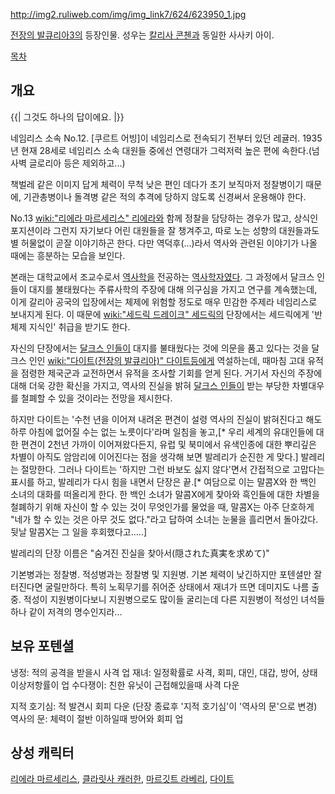 http://img2.ruliweb.com/img/img_link7/624/623950_1.jpg

[[전장의 발큐리아3]]의 등장인물. 성우는 [[칼리사 콘첸]]과 동일한 사사키 아이.


[[목차]]
== 개요 ==
{{| 그것도 하나의 답이에요. |}}

네임리스 소속 No.12. [쿠르트 어빙]이 네임리스로 전속되기 전부터 있던 레귤러. 1935년 현재 28세로 네임리스 소속 대원들 중에선 연령대가 그럭저럭 높은 편에 속한다.(넘사벽 글로리아 등은 제외하고...)

책벌레 같은 이미지 답게 체력이 무척 낮은 편인 데다가 초기 보직마저 정찰병이기 때문에, 기관총병이나 돌격병 같은 적의 추격에 당하지 않도록 신경써서 운용해야 한다.

No.13 [[wiki:"리에라 마르세리스" 리에라]]와 함께 정찰을 담당하는 경우가 많고, 상식인 포지션이라 그런지 자기보다 어린 대원들을 잘 챙겨주고, 따로 노는 성향의 대원들과도 별 허물없이 곧잘 이야기하곤 한다. 다만 역덕후(...)라서 역사와 관련된 이야기가 나올 때에는 흥분하는 모습을 보인다.

본래는 대학교에서 조교수로서 [[역사학]]을 전공하는 [[역사학자]]였다. 그 과정에서 달크스 인들이 대지를 불태웠다는 주류사학의 주장에 대해 의구심을 가지고 연구를 계속했는데, 이게 갈리아 공국의 입장에서는 체제에 위험할 정도로 매우 민감한 주제라 네임리스로 보내지게 된다. 이 때문에 [[wiki:"세드릭 드레이크" 세드릭]]의 단장에서는 세드릭에게 '반체제 지식인' 취급을 받기도 한다.

자신의 단장에서는 [[달크스 인]]들이 대지를 불태웠다는 것에 의문을 품고 있다는 것을 달크스 인인 [[wiki:"다이트(전장의 발큐리아)" 다이트]]등에게 역설하는데, 때마침 고대 유적을 점령한 제국군과 교전하면서 유적을 조사할 기회를 얻게 된다. 거기서 자신의 주장에 대해 더욱 강한 확신을 가지고, 역사의 진실을 밝혀 [[달크스 인]]들이 받는 부당한 차별대우를 철폐할 수 있을 것이라는 전망을 제시한다. 

하지만 다이트는 '수천 년을 이어져 내려온 편견이 설령 역사의 진실이 밝혀진다고 해도 하루 아침에 없어질 수는 없는 노릇이다'라며 일침을 놓고,[* 우리 세계의 유대인들에 대한 편견이 2천년 가까이 이어져왔다든지, 유럽 및 북미에서 유색인종에 대한 뿌리깊은 차별이 아직도 암암리에 이어진다는 점을 생각해 보면 발레리가 순진한 게 맞다.] 발레리는 절망한다. 그러나 다이트는 '하지만 그런 바보도 싫지 않다'면서 간접적으로 고맙다는 표시를 하고, 발레리가 다시 힘을 내면서 단장은 끝.[* 여담으로 이는 말콤X와 한 백인 소녀의 대화를 떠올리게 한다. 한 백인 소녀가 말콤X에게 찾아와 흑인들에 대한 차별을 철폐하기 위해 자신이 할 수 있는 것이 무엇인가를 물었을 때, 말콤X는 아주 단호하게 "네가 할 수 있는 것은 아무 것도 없다."라고 답하여 소녀는 눈물을 흘리면서 돌아갔다. 뒷날 말콤X는 그 일을 후회했다고.....]

발레리의 단장 이름은 "숨겨진 진실을 찾아서(隠された真実を求めて)"

기본병과는 정찰병. 적성병과는 정찰병 및 지원병. 기본 체력이 낮긴하지만 포텐셜만 잘터진다면 굴릴만하다. 특히 노획무기를 쥐어준 상태에서 재녀가 뜨면 데미지도 나름 출중. 적성이 지원병이다보니 지원병으로도 많이들 굴리는데 다른 지원병이 적성인 녀석들 하나 같이 저격의 명수인지라...

== 보유 포텐셜 ==
냉정: 적의 공격을 받을시 사격 업
재녀: 일정확률로 사격, 회피, 대인, 대갑, 방어, 상태이상저항률이 업
수다쟁이: 친한 유닛이 근접해있을때 사격 다운

지적 호기심: 적 발견시 회피 다운
(단장 종료후 '지적 호기심'이 '역사의 문'으로 변경)
역사의 문: 체력이 절반 이하일때 방어와 회피 업

== 상성 캐릭터 ==
[[리에라 마르세리스]], [[클라릿사 캐러한]], [[마르깃트 라베리]], [[다이트]]
